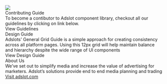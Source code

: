 
<div>
  <img src="./assets/banner.jpg" style={{ maxWidth: '100%' }} />
</div>

<div style={{ display: 'flex', marginTop: 30, justifyContent: 'space-between' }}>
  <div>
    <InformationBox className="intro-page-box">
      <SvgSymbol href="./assets/svg-symbols.svg#code-guide" classSuffixes={['box-icon']} />
    </InformationBox>
    <div className="intro-page-box-heading">Contributing Guide</div>
    <div className="intro-page-box-description">
      To become a contibutor to Adslot component library, checkout all our guidelines by clicking on link below.
    </div>
    <Link to="/contributing">View Guidelines</Link>
  </div>
  <div>
    <InformationBox className="intro-page-box">
      <SvgSymbol href="./assets/svg-symbols.svg#design-guide" classSuffixes={['box-icon']} />
    </InformationBox>
    <div className="intro-page-box-heading">Design Guide</div>
    <div className="intro-page-box-description">
      Adslots' General Grid Guide is a simple approach for creating consistency across all platform pages. Using this
      12px grid will help maintain balance and hierarchy despite the wide range of UI components
    </div>
    <Link to="/design-guide">View Design Guide</Link>
  </div>
  <div>
    <InformationBox className="intro-page-box">
      <SvgSymbol href="./assets/svg-symbols.svg#logo" classSuffixes={['box-icon']} />
    </InformationBox>
    <div className="intro-page-box-heading">About Us</div>
    <div className="intro-page-box-description">
      We’ve set out to simplify media and increase the value of advertising for marketers. Adslot’s solutions provide
      end to end media planning and trading
    </div>
    <a href="https://www.adslot.com" target="_blank">
      Visit adslot.com
    </a>
  </div>
</div>
